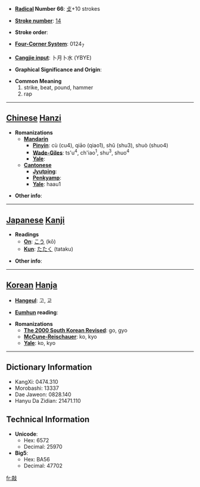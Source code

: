 * '''[[Wiktionary:Chinese radical index| Radical]] Number 66''': [[Wiktionary:Chinese radical index 攴|攴]]+10 strokes

* '''[[Wiktionary:Chinese total strokes index|Stroke number]]''': [[Wiktionary:Chinese total strokes index 14|14]]

* '''Stroke order''': 

* '''[[Wiktionary:Chinese four corner index|Four-Corner System]]''': 0124<sub>7</sub>

* '''[[Wiktionary:Chinese Cangjie index|Cangjie input]]''': 卜月卜水 (YBYE)

* '''Graphical Significance and Origin''': 

* '''Common Meaning'''
*#strike, beat, pound, hammer
*# rap


----

== [[Chinese]] [[Hanzi]] ==

* '''Romanizations'''
** '''[[Mandarin]]'''
*** '''[[Pinyin]]''': cù (cu4), qiāo (qiao1), shǔ (shu3), shuò (shuo4)
*** '''[[Wade-Giles]]''': ts'u<sup>4</sup>, ch'iao<sup>1</sup>, shu<sup>3</sup>, shuo<sup>4</sup>
*** '''[[Yale]]''': 
** '''[[Cantonese]]'''
*** '''[[Jyutping]]''':
*** '''[[Penkyamp]]''': 
*** '''[[Yale]]''': haau1

* '''Other info''': 

----

== [[Japanese]] [[Kanji]] ==

* '''Readings'''
** '''[[On]]''': [[こう]] (kō)
** '''[[Kun]]''': [[たたく]] (tataku)

* '''Other info''':  

----

== [[Korean]] [[Hanja]] ==

* '''[[Hangeul]]''': 고, 교

* '''[[Eumhun]] reading''': 

* '''Romanizations'''
** '''[[The 2000 South Korean Revised Romanization|The 2000 South Korean Revised]]''': go, gyo
** '''[[McCune-Reischauer]]''': ko, kyo
** '''[[Yale]]''': ko, kyo

----

== Dictionary Information ==

* KangXi: 0474.310
* Morobashi: 13337
* Dae Jaweon: 0828.140
* Hanyu Da Zidian: 21471.110

== Technical Information ==

* '''Unicode''':
** Hex: 6572
** Decimal: 25970
* '''Big5''':
** Hex: BA56
** Decimal: 47702

[[fr:敲]]